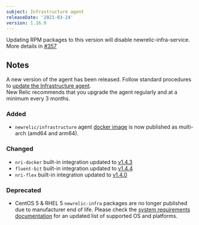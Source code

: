 ```yaml
---
subject: Infrastructure agent
releaseDate: '2021-03-24'
version: 1.16.0
---
```

<Callout variant="caution"> Updating RPM packages to this version will disable newrelic-infra-service. More details in [#357](https://github.com/newrelic/infrastructure-agent/issues/357) </Callout>

## Notes
A new version of the agent has been released. Follow standard procedures to [update the Infrastructure agent](https://docs.newrelic.com/docs/infrastructure/install-configure-manage-infrastructure/update-or-uninstall/update-infrastructure-agent).  
New Relic recommends that you upgrade the agent regularly and at a minimum every 3 months.

### Added
* `newrelic/infrastructure` agent [docker image](https://hub.docker.com/r/newrelic/infrastructure/tags?page=1&ordering=last_updated&name=latest) is now published as multi-arch (amd64 and arm64). 

### Changed
* `nri-docker` built-in integration updated to [v1.4.3](https://github.com/newrelic/nri-docker/releases/tag/v1.4.3)
* `fluent-bit` built-in integration updated to [v1.4.4](https://github.com/newrelic/newrelic-fluent-bit-output/tree/v1.4.4)
* `nri-flex` built-in integration updated to [v1.4.0](https://github.com/newrelic/nri-flex/releases/tag/v1.4.0)

### Deprecated
* CentOS 5 & RHEL 5 `newrelic-infra` packages are no longer published due to manufacturer end of life. Please check the [system requirements documentation](https://docs.newrelic.com/docs/infrastructure/install-infrastructure-agent/get-started/requirements-infrastructure-agent/) for an updated list of supported OS and platforms.
